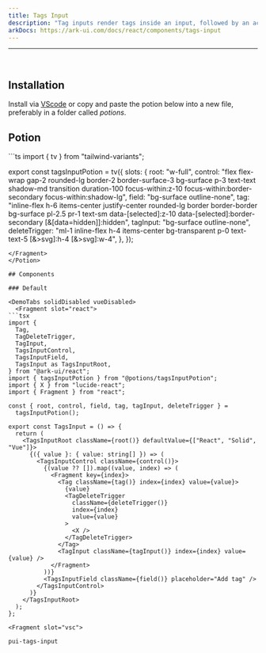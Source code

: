 ```yaml
---
title: Tags Input
description: "Tag inputs render tags inside an input, followed by an actual text input. By default, tags are added when text is typed in the input field and the Enter or Comma key is pressed. Throughout the interaction, DOM focus remains on the input element."
arkDocs: https://ark-ui.com/docs/react/components/tags-input
---
```

---


<div class="p-4 w-full flex justify-center items-center bg-surface-2 rounded-md">
    <div className="not-prose flex items-center w-full justify-center">
   <TagsInput client:load />
    </div>
</div>

<br />

## Installation

Install via [VScode](/docs/getting-started/vsc) or copy and paste the potion below into a new file, preferably in a folder called *potions*.

## Potion 

<Potion>
<Fragment slot="contentSlot">
```ts
import { tv } from "tailwind-variants";

export const tagsInputPotion = tv({
  slots: {
    root: "w-full",
    control:
      "flex flex-wrap gap-2 rounded-lg border-2 border-surface-3 bg-surface p-3 text-text shadow-md transition duration-100 focus-within:z-10  focus-within:border-secondary focus-within:shadow-lg",
    field: "bg-surface outline-none",
    tag: "inline-flex h-6 items-center justify-center rounded-lg border border-border bg-surface pl-2.5 pr-1 text-sm data-[selected]:z-10 data-[selected]:border-secondary [&[data=hidden]]:hidden",
    tagInput: "bg-surface outline-none",
    deleteTrigger:
      "ml-1 inline-flex h-4 items-center bg-transparent p-0 text-text-5 [&>svg]:h-4 [&>svg]:w-4",
  },
});

```
</Fragment>
</Potion>

## Components 

### Default

<DemoTabs solidDisabled vueDisabled>
  <Fragment slot="react">
```tsx
import {
  Tag,
  TagDeleteTrigger,
  TagInput,
  TagsInputControl,
  TagsInputField,
  TagsInput as TagsInputRoot,
} from "@ark-ui/react";
import { tagsInputPotion } from "@potions/tagsInputPotion";
import { X } from "lucide-react";
import { Fragment } from "react";

const { root, control, field, tag, tagInput, deleteTrigger } =
  tagsInputPotion();

export const TagsInput = () => {
  return (
    <TagsInputRoot className={root()} defaultValue={["React", "Solid", "Vue"]}>
      {({ value }: { value: string[] }) => (
        <TagsInputControl className={control()}>
          {(value ?? []).map((value, index) => (
            <Fragment key={index}>
              <Tag className={tag()} index={index} value={value}>
                {value}
                <TagDeleteTrigger
                  className={deleteTrigger()}
                  index={index}
                  value={value}
                >
                  <X />
                </TagDeleteTrigger>
              </Tag>
              <TagInput className={tagInput()} index={index} value={value} />
            </Fragment>
          ))}
          <TagsInputField className={field()} placeholder="Add tag" />
        </TagsInputControl>
      )}
    </TagsInputRoot>
  );
};

```
  </Fragment>

    <Fragment slot="vsc">
```bash
pui-tags-input
```
  </Fragment>
</DemoTabs>

